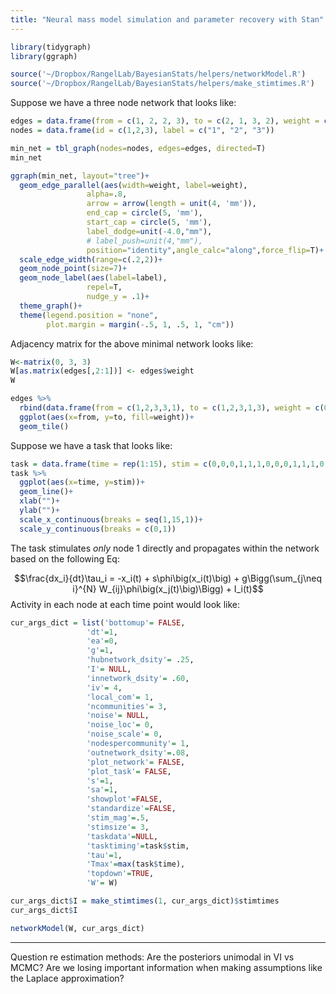 ```yaml
---
title: "Neural mass model simulation and parameter recovery with Stan"
---
```


```r
library(tidygraph)
library(ggraph)
```

```r
source('~/Dropbox/RangelLab/BayesianStats/helpers/networkModel.R')
source('~/Dropbox/RangelLab/BayesianStats/helpers/make_stimtimes.R')
```

Suppose we have a three node network that looks like:

```r
edges = data.frame(from = c(1, 2, 2, 3), to = c(2, 1, 3, 2), weight = c(.4, .2, .3, .2))
nodes = data.frame(id = c(1,2,3), label = c("1", "2", "3"))
```

```r
min_net = tbl_graph(nodes=nodes, edges=edges, directed=T)
min_net
```

```r
ggraph(min_net, layout="tree")+
  geom_edge_parallel(aes(width=weight, label=weight), 
                 alpha=.8,
                 arrow = arrow(length = unit(4, 'mm')),
                 end_cap = circle(5, 'mm'),
                 start_cap = circle(5, 'mm'),
                 label_dodge=unit(-4.0,"mm"),
                 # label_push=unit(4,"mm"),
                 position="identity",angle_calc="along",force_flip=T)+
  scale_edge_width(range=c(.2,2))+
  geom_node_point(size=7)+
  geom_node_label(aes(label=label), 
                 repel=T, 
                 nudge_y = .1)+
  theme_graph()+
  theme(legend.position = "none",
        plot.margin = margin(-.5, 1, .5, 1, "cm"))
```
Adjacency matrix for the above minimal network looks like:

```r
W<-matrix(0, 3, 3)
W[as.matrix(edges[,2:1])] <- edges$weight
W
```

```r
edges %>%
  rbind(data.frame(from = c(1,2,3,3,1), to = c(1,2,3,1,3), weight = c(0,0,0,0,0))) %>%
  ggplot(aes(x=from, y=to, fill=weight))+
  geom_tile()
```

Suppose we have a task that looks like:

```r
task = data.frame(time = rep(1:15), stim = c(0,0,0,1,1,1,0,0,0,1,1,1,0,0,0))
task %>%
  ggplot(aes(x=time, y=stim))+
  geom_line()+
  xlab("")+
  ylab("")+
  scale_x_continuous(breaks = seq(1,15,1))+
  scale_y_continuous(breaks = c(0,1))
```

The task stimulates *only* node 1 directly and propagates within the network based on the following Eq:

$$\frac{dx_i}{dt}\tau_i = -x_i(t) + s\phi\big(x_i(t)\big) + g\Bigg(\sum_{j\neq i}^{N} W_{ij}\phi\big(x_j(t)\big)\Bigg) + I_i(t)$$
Activity in each node at each time point would look like:

```r
cur_args_dict = list('bottomup'= FALSE, 
                 'dt'=1,  
                 'ea'=0,
                 'g'=1, 
                 'hubnetwork_dsity'= .25,
                 'I'= NULL,
                 'innetwork_dsity'= .60,
                 'iv'= 4,
                 'local_com'= 1, 
                 'ncommunities'= 3,
                 'noise'= NULL,
                 'noise_loc'= 0, 
                 'noise_scale'= 0,
                 'nodespercommunity'= 1,
                 'outnetwork_dsity'=.08,
                 'plot_network'= FALSE,
                 'plot_task'= FALSE, 
                 's'=1,
                 'sa'=1,
                 'showplot'=FALSE,
                 'standardize'=FALSE,
                 'stim_mag'=.5,
                 'stimsize'= 3, 
                 'taskdata'=NULL,
                 'tasktiming'=task$stim,
                 'tau'=1, 
                 'Tmax'=max(task$time),
                 'topdown'=TRUE,
                 'W'= W)

cur_args_dict$I = make_stimtimes(1, cur_args_dict)$stimtimes
cur_args_dict$I
```

```r
networkModel(W, cur_args_dict)
```

------

Question re estimation methods: Are the posteriors unimodal in VI vs MCMC? Are we losing important information when making assumptions like the Laplace approximation?
